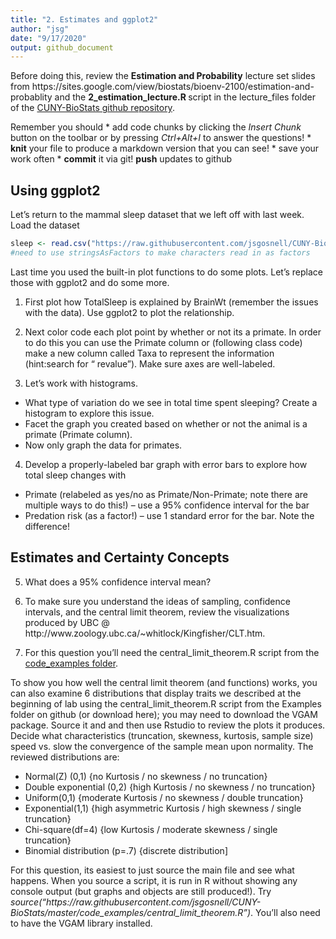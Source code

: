 ```yaml
---
title: "2. Estimates and ggplot2"
author: "jsg"
date: "9/17/2020"
output: github_document
---
```

Before doing this, review the **Estimation and Probability** lecture set slides from 
https://sites.google.com/view/biostats/bioenv-2100/estimation-and-probablity and
the  **2_estimation_lecture.R
** script in the lecture_files folder of the
[CUNY-BioStats github repository](https://github.com/jsgosnell/CUNY-BioStats).


Remember you should
* add code chunks by clicking the *Insert Chunk* button on the toolbar or by
pressing *Ctrl+Alt+I* to answer the questions!
* **knit** your file to produce a markdown version that you can see!
* save your work often 
  * **commit** it via git!
  **push** updates to github

## Using ggplot2
Let’s return to the mammal sleep dataset that we left off with last week. 
Load the dataset
```r
sleep <- read.csv("https://raw.githubusercontent.com/jsgosnell/CUNY-BioStats/master/datasets/sleep.csv", stringsAsFactors = T)
#need to use stringsAsFactors to make characters read in as factors
```
Last time you used the built-in plot functions to do some plots. Let’s replace 
those with ggplot2 and do some more.

1. First plot how TotalSleep is explained by BrainWt (remember the issues with 
the data).  Use ggplot2 to plot the relationship.

2. Next color code each plot point by whether or not its a primate.  In order 
to do this you can use the Primate column or (following class code) make a new 
column called Taxa to represent the information (hint:search for “ revalue”). 
Make sure axes are well-labeled.

3. Let’s work with histograms.
* What type of variation do we see in total time spent sleeping? Create a 
histogram to explore this issue.
* Facet the graph you created based on whether or not the animal is a primate 
(Primate column).
* Now only graph the data for primates.

4. Develop a properly-labeled bar graph with error bars to explore how total 
sleep changes with 
* Primate (relabeled as yes/no as Primate/Non-Primate; note 
there are multiple ways to do this!) – use a 95% confidence interval for the bar
* Predation risk (as a factor!) – use 1 standard error for the bar. Note the difference!

## Estimates and Certainty Concepts

5. What does a 95% confidence interval mean?

6. To make sure you understand the ideas of sampling, confidence intervals, and the central limit theorem, review the visualizations produced by UBC @ http://www.zoology.ubc.ca/~whitlock/Kingfisher/CLT.htm.  

7. For this question you'll need the 
central_limit_theorem.R script from the 
[code_examples folder](https://github.com/jsgosnell/CUNY-BioStats/tree/master/code_examples).

To show you how well the central limit theorem (and functions) works, you can also examine 6
distributions that display traits we described at the beginning of lab using the
central_limit_theorem.R script from the Examples folder on github (or download here);
you may need to download the VGAM package.  Source it and and then use Rstudio to review the plots
it produces. Decide what characteristics (truncation, skewness, kurtosis, sample size) speed vs.
slow the convergence of the sample mean upon normality.  The reviewed distributions are:

* Normal(Z) (0,1)  {no Kurtosis / no skewness / no truncation}
* Double exponential (0,2) {high Kurtosis / no skewness / no truncation}
* Uniform(0,1) {moderate Kurtosis / no skewness / double truncation}
* Exponential(1,1)  {high asymmetric Kurtosis / high skewness / single truncation} 
* Chi-square(df=4) {low Kurtosis / moderate skewness / single truncation} 
* Binomial distribution (p=.7) {discrete distribution]

For this question, its easiest to just source the main file and see what happens.
When you source a script, it is run in R without showing any console output
(but graphs and objects are still produced!).  Try
*source("https://raw.githubusercontent.com/jsgosnell/CUNY-BioStats/master/code_examples/central_limit_theorem.R")*.  You'll also need to have the VGAM library installed.